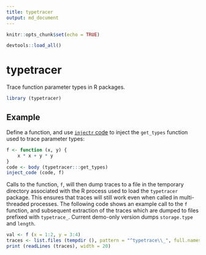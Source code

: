 ```yaml
---
title: typetracer
output: md_document
---
```


```r
knitr::opts_chunk$set(echo = TRUE)
```

```r
devtools::load_all()
```

# typetracer

Trace function parameter types in R packages.

```r
library (typetracer)
```


## Example

Define a function, and use [`injectr` code](https://github.com/PRL-PRG) to
inject the `get_types` function used to trace parameter types:

```r
f <- function (x, y) {
    x * x + y * y
}
code <- body (typetracer:::get_types)
inject_code (code, f)
```

Calls to the function, `f`, will then dump traces to a file in the temporary
directory associated with the R process used to load the `typetracer` package.
This ensures that traces will still work even when called in multi-threaded
processes. The following code shows an example call to the `f` function, and
subsequent extraction of the traces which are dumped to files prefixed with
`typetrace_`. Current demo-only version dumps `storage.type` and `length`.

```r
val <- f (x = 1:2, y = 3:4)
traces <- list.files (tempdir (), pattern = "^typetrace\\_", full.names = TRUE)
print (readLines (traces), width = 20)
```
